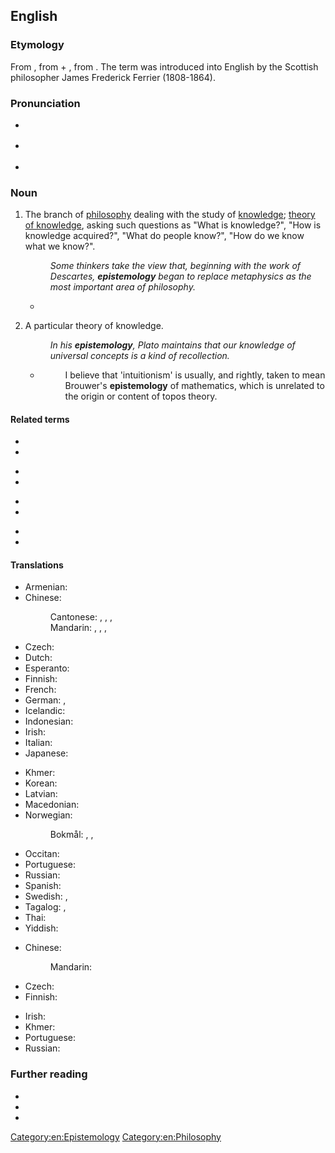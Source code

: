 ==English==
{{wikipedia}}

===Etymology===
From {{etyl|grc|en}} {{m|grc|ἐπιστήμη||science, knowledge}}, from {{m|grc|ἐπίσταμαι||I know}} + {{m|grc|-λογία||discourse}}, from {{m|grc|λέγω||I speak}}. The term was introduced into English by the Scottish philosopher James Frederick Ferrier (1808-1864).

===Pronunciation===
* {{a|US}} {{IPA|/ɪˌpɪstəˈmɑlədʒi/|lang=en}}
* {{a|Aus}} {{IPA|/ɛˌpɪstiːˈmɔlədʒi/|lang=en}}
* {{audio|En-uk-epistemology.ogg|Audio (UK)|lang=en}}

===Noun===
{{en-noun|~|epistemologies}}

# {{lb|en|uncountable}} The branch of [[philosophy]] dealing with the study of [[knowledge]]; [[theory of knowledge]], asking such questions as "What is knowledge?", "How is knowledge acquired?", "What do people know?", "How do we know what we know?".
#: ''Some thinkers take the view that, beginning with the work of Descartes, '''epistemology''' began to replace metaphysics as the most important area of philosophy.''
#* {{quote-journal|author=Michael Inwood|title=Martin Heidegger: the philosopher who fell for Hitler &#91;print version: Hitler's philosopher&#93;|url=http://www.telegraph.co.uk/culture/books/10739165/Martin-Heidegger-the-philosopher-who-fell-for-Hitler.html|work={{w|The Daily Telegraph}} (Review)|location=London|date=12 April 2014|page=R10|passage=[P]hilosophers of the time [early 20th century] were primarily concerned with '''epistemology''' and the foundations of the sciences; they often spoke as if we were separated from the real world by a screen of "representations" or "sense-data"; they tended to regard our approach to the world as one of disinterested observation.}}
# {{lb|en|countable}} A particular theory of knowledge.
#: ''In his '''epistemology''', Plato maintains that our knowledge of universal concepts is a kind of recollection.''
#* {{quote-book|year=1995|author=[[w:Colin McLarty|Colin McLarty]]|title=Elementary Categories, Elementary Toposes|chapter=Preface|url=|isbn=0 19 851473 5|page=vii}}
#*: I believe that 'intuitionism' is usually, and rightly, taken to mean Brouwer's '''epistemology''' of mathematics, which is unrelated to the origin or content of topos theory.

====Related terms====
{{rel-top4}}
* {{l|en|episteme}}
* {{l|en|epistemic}}
{{rel-mid4}}
* {{l|en|epistemically}}
* {{l|en|epistemics}}
{{rel-mid4}}
* {{l|en|epistemological}}
* {{l|en|epistemologically}}
{{rel-mid4}}
* {{l|en|epistemologist}}
* {{l|en|epistemonical}}
{{rel-bottom}}

====Translations====
{{trans-top|branch of philosophy dealing with the study of knowledge}}
* Armenian: {{t+|hy|իմացաբանություն}}
* Chinese:
*: Cantonese: {{t|yue|知識論|sc=Hani}}, {{t|yue|知识论|tr=zi1 sik1 lun6|sc=Hani}}, {{t|yue|認識論|sc=Hani}}, {{t|yue|认识论|tr=jing6 sik1 lun6|sc=Hani}}
*: Mandarin: {{t+|cmn|知識論|sc=Hani}}, {{t+|cmn|知识论|tr=zhīshilùn, zhīshìlùn|sc=Hani}}, {{t+|cmn|認識論|sc=Hani}}, {{t+|cmn|认识论|tr=rènshilùn, rènshìlùn|sc=Hani}}
* Czech: {{t|cs|epistemologie|f}}
* Dutch: {{t+|nl|kennistheorie|f}}
* Esperanto: {{t|eo|sciteorio}}
* Finnish: {{t+|fi|tietoteoria}}
* French: {{t+|fr|épistémologie|f}}
* German: {{t+|de|Erkenntnistheorie|f}}, {{t+|de|Epistemologie|f}}
* Icelandic: {{t|is|þekkingarfræði|f}}
* Indonesian: {{t+|id|epistemologi}}
* Irish: {{t|ga|eipistéimeolaíocht|f}}
* Italian: {{t+|it|epistemologia|f}}
* Japanese: {{t|ja|認識論|tr=ninshikiron|sc=Jpan}}
{{trans-mid}}
* Khmer: {{t|km|ជ្ញានវិទ្យា|sc=Khmr|tr=cɲean vityie}}
* Korean: {{t+|ko|인식론}}
* Latvian: {{t|lv|epistemoloģija|f}}
* Macedonian: {{t|mk|епистемологија|f|tr=epistemológija}}
* Norwegian:
*: Bokmål: {{t+|nb|epistemologi|m}}, {{t|nb|vitenskapsteori|m}}, {{t|nb|erkjennelsesteori|m}}
* Occitan: {{t|oc|epistemologia}}
* Portuguese: {{t+|pt|epistemologia|f}}
* Russian: {{t+|ru|эпистемоло́гия|f}}
* Spanish: {{t+|es|gnoseología|f}}
* Swedish: {{t|sv|kunskapsteori|c}}, {{t+|sv|epistemologi|c}}
* Tagalog: {{t|tl|alaman}}, {{t|tl|dalub-alaman}}
* Thai: {{t+|th|ญาณวิทยา}}
* Yiddish: {{t|yi|עפּיסטעמאָלאָגיע|f}}
{{trans-bottom}}

{{trans-top|particular theory of knowledge}}
* Chinese:
*: Mandarin: {{t-needed|cmn}}
* Czech: {{t|cs|epistemologie|f}}
* Finnish: {{t+|fi|tietoteoria}}
{{trans-mid}}
* Irish: {{t|ga|eipistéimeolaíocht|f}}
* Khmer: {{t|km|ទ្រឹស្ដីញាណ|sc=Khmr|tr=trɨhsdəy ɲien}}
* Portuguese: {{t+|pt|epistemologia|f}}
* Russian: {{t+|ru|эпистемоло́гия|f}}
{{trans-bottom}}

===Further reading===
* {{R:Webster 1913}}
* {{R:Century 1911}}
* {{R:OneLook}}

[[Category:en:Epistemology]]
[[Category:en:Philosophy]]